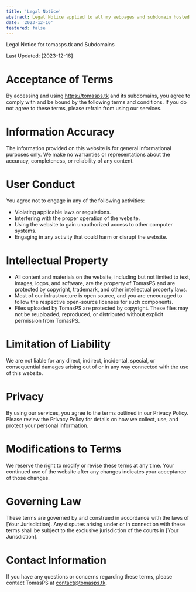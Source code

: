 ```yaml
---
title: 'Legal Notice'
abstract: Legal Notice applied to all my webpages and subdomain hosted by me
date: '2023-12-16'
featured: false
---
```


Legal Notice for tomasps.tk and Subdomains

Last Updated: [2023-12-16]

# Acceptance of Terms

By accessing and using https://tomasps.tk and its subdomains, you agree to comply with and be bound by the following terms and conditions. If you do not agree to these terms, please refrain from using our services.

# Information Accuracy

The information provided on this website is for general informational purposes only. We make no warranties or representations about the accuracy, completeness, or reliability of any content.

# User Conduct

You agree not to engage in any of the following activities:

- Violating applicable laws or regulations.
- Interfering with the proper operation of the website.
- Using the website to gain unauthorized access to other computer systems.
- Engaging in any activity that could harm or disrupt the website.

# Intellectual Property

- All content and materials on the website, including but not limited to text, images, logos, and software, are the property of TomasPS and are protected by copyright, trademark, and other intellectual property laws.
- Most of our infrastructure is open source, and you are encouraged to follow the respective open-source licenses for such components.
- Files uploaded by TomasPS are protected by copyright. These files may not be reuploaded, reproduced, or distributed without explicit permission from TomasPS.

# Limitation of Liability

We are not liable for any direct, indirect, incidental, special, or consequential damages arising out of or in any way connected with the use of this website.

# Privacy

By using our services, you agree to the terms outlined in our Privacy Policy. Please review the Privacy Policy for details on how we collect, use, and protect your personal information.

# Modifications to Terms

We reserve the right to modify or revise these terms at any time. Your continued use of the website after any changes indicates your acceptance of those changes.

# Governing Law

These terms are governed by and construed in accordance with the laws of [Your Jurisdiction]. Any disputes arising under or in connection with these terms shall be subject to the exclusive jurisdiction of the courts in [Your Jurisdiction].

# Contact Information

If you have any questions or concerns regarding these terms, please contact TomasPS at contact@tomasps.tk.
